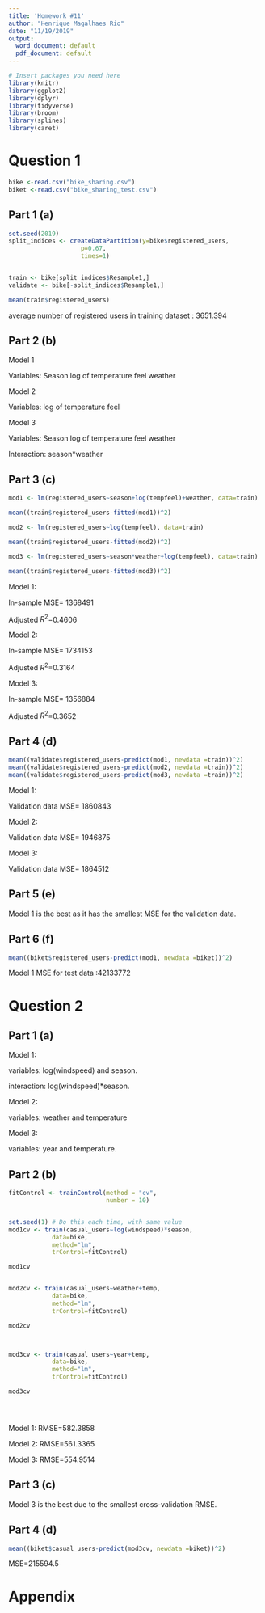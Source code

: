 ```yaml
---
title: 'Homework #11'
author: "Henrique Magalhaes Rio"
date: "11/19/2019"
output:
  word_document: default
  pdf_document: default
---
```


```r
# Insert packages you need here
library(knitr)
library(ggplot2)
library(dplyr)
library(tidyverse)
library(broom)
library(splines)
library(caret)

```

# Question 1 

```r

bike <-read.csv("bike_sharing.csv")
biket <-read.csv("bike_sharing_test.csv")

```

## Part 1 (a)

```r

set.seed(2019)
split_indices <- createDataPartition(y=bike$registered_users,
                    p=0.67,
                    times=1)


train <- bike[split_indices$Resample1,]
validate <- bike[-split_indices$Resample1,]

mean(train$registered_users)

```

average number of registered users in training dataset :  3651.394



## Part 2 (b)


Model 1

Variables:
Season
log of temperature feel
weather

Model 2

Variables:
log of temperature feel


Model 3

Variables:
Season
log of temperature feel
weather

Interaction:
season*weather






## Part 3 (c)

```r
mod1 <- lm(registered_users~season+log(tempfeel)+weather, data=train)

mean((train$registered_users-fitted(mod1))^2)

mod2 <- lm(registered_users~log(tempfeel), data=train)

mean((train$registered_users-fitted(mod2))^2)

mod3 <- lm(registered_users~season*weather+log(tempfeel), data=train)

mean((train$registered_users-fitted(mod3))^2)


```

Model 1:

In-sample MSE= 1368491

Adjusted $R^2$=0.4606

Model 2:

In-sample MSE= 1734153

Adjusted $R^2$=0.3164

Model 3:

In-sample MSE= 1356884

Adjusted $R^2$=0.3652

## Part 4 (d)

```r
mean((validate$registered_users-predict(mod1, newdata =train))^2)
mean((validate$registered_users-predict(mod2, newdata =train))^2)
mean((validate$registered_users-predict(mod3, newdata =train))^2)
```

Model 1:

Validation data MSE= 1860843

Model 2:

Validation data MSE= 1946875

Model 3:

Validation data MSE= 1864512


## Part 5 (e)

Model 1 is the best as it has the smallest MSE for the validation data.

## Part 6 (f)

```r
mean((biket$registered_users-predict(mod1, newdata =biket))^2)


```

Model 1 MSE for test data :42133772




# Question 2

## Part 1 (a)


Model 1:

  variables: log(windspeed) and season.

  interaction: log(windspeed)*season.


Model 2:

variables: weather and temperature


Model 3: 

variables: year and temperature.

## Part 2 (b)

```r

fitControl <- trainControl(method = "cv",
                           number = 10)


set.seed(1) # Do this each time, with same value
mod1cv <- train(casual_users~log(windspeed)*season,
            data=bike,
            method="lm",
            trControl=fitControl)

mod1cv


mod2cv <- train(casual_users~weather+temp,
            data=bike,
            method="lm",
            trControl=fitControl)

mod2cv



mod3cv <- train(casual_users~year+temp,
            data=bike,
            method="lm",
            trControl=fitControl)

mod3cv





```


Model 1: RMSE=582.3858

Model 2: RMSE=561.3365

Model 3: RMSE=554.9514


## Part 3 (c)

Model 3 is the best due to the smallest cross-validation RMSE.

## Part 4 (d)

```r



mean((biket$casual_users-predict(mod3cv, newdata =biket))^2)

```

MSE=215594.5





# Appendix

```r

```